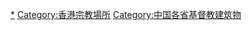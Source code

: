 [[Category:香港基督教|*]]
[[Category:香港宗教場所|Category:香港宗教場所]]
[[Category:中国各省基督教建筑物|Category:中国各省基督教建筑物]]